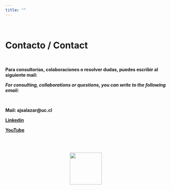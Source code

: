```yaml
---
title: ""
---
```


<br>

# **Contacto / Contact**

\

**Para consultorías, colaboraciones o resolver dudas, puedes escribir al siguiente mail:**

***For consulting, collaborations or questions, you can write to the following email:***

<br>

**Mail: ajsalazar@uc.cl**

<a href = "https://www.linkedin.com/company/geostyle/" target = "_blank" rel = "noopener noreferrer"> **Linkedin** </a>

<a href = "https://www.youtube.com/channel/UC3Hepnp1iAuiELS5kDGrReQ" target = "_blank" rel = "noopener noreferrer"> **YouTube** </a>

\
\


<center>
![](images/logo_final.png){width="100"}
</center>

